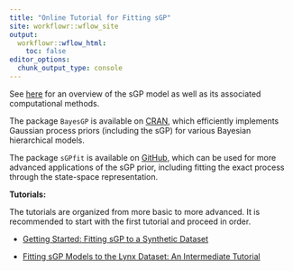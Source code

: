 ```yaml
---
title: "Online Tutorial for Fitting sGP"
site: workflowr::wflow_site
output:
  workflowr::wflow_html:
    toc: false
editor_options:
  chunk_output_type: console
---
```


See [here](https://arxiv.org/abs/2305.09914) for an overview of the sGP model as well as its associated computational methods.

The package `BayesGP` is available on [CRAN](https://cran.r-project.org/web/packages/BayesGP/index.html), which efficiently implements Gaussian process priors (including the sGP) for various Bayesian hierarchical models.

The package `sGPfit` is available on [GitHub](https://github.com/AgueroZZ/sGPfit), which can be used for more advanced applications of the sGP prior, including fitting the exact process through the state-space representation.


**Tutorials:**

The tutorials are organized from more basic to more advanced. It is recommended to start with the first tutorial and proceed in order.

+ [Getting Started: Fitting sGP to a Synthetic Dataset](starter.html)

+ [Fitting sGP Models to the Lynx Dataset: An Intermediate Tutorial](lynx.html)





